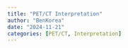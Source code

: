 ```yaml
---
title: "PET/CT Interpretation"
author: "BenKorea"
date: "2024-11-21"
categories: [PET/CT, Interpretation]
---
```

